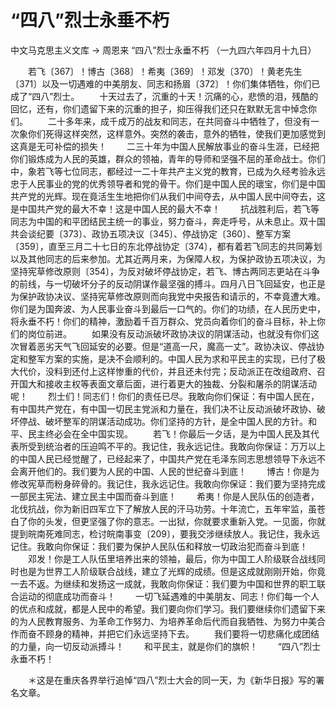 # “四八”烈士永垂不朽

中文马克思主义文库 -> 周恩来
“四八”烈士永垂不朽
（一九四六年四月十九日）


　　若飞〔367〕！博古〔368〕！希夷〔369〕！邓发〔370〕！黄老先生〔371〕以及一切遇难的中美朋友、同志和扬眉〔372〕！你们集体牺牲，你们已成了“四八”烈士。
　　十天过去了，沉重的十天！沉痛的心，悲愤的泪，残酷的回忆，还有，你们遗留下来的沉重的担子，抑压得我们还只在默默无言中悼念你们。
　　二十多年来，成千成万的战友和同志，在共同奋斗中牺牲了，但没有一次象你们死得这样突然，这样意外。突然的袭击，意外的牺牲，使我们更加感觉到这真是无可补偿的损失！
　　二三十年为中国人民解放事业的奋斗生涯，已经把你们锻炼成为人民的英雄，群众的领袖，青年的导师和坚强不屈的革命战士。你们中，象若飞等七位同志，都经过一二十年共产主义党的教育，已成为久经考验永远忠于人民事业的党的优秀领导者和党的骨干。你们是中国人民的瓌宝，你们是中国共产党的光辉。现在竟活生生地把你们从我们中间夺去，从中国人民中间夺去，这是中国共产党的最大不幸！这是中国人民的最大不幸！
　　抗战胜利后，若飞等同志为中国的和平团结民主统一的事业，努力奋斗，奔走呼号，从未息止。双十国共会谈纪要〔373〕、政协五项决议〔345〕、停战协定〔360〕、整军方案〔359〕，直至三月二十七日的东北停战协定〔374〕，都有着若飞同志的共同筹划以及其他同志的后来参加。尤其近两月来，为保障人权，为保护政协五项决议，为坚持宪草修改原则〔354〕，为反对破坏停战协定，若飞、博古两同志更站在斗争的前线，与一切破坏分子的反动阴谋作最坚强的搏斗。四月八日飞回延安，也正是为保护政协决议、坚持宪草修改原则而向我党中央报告和请示的，不幸竟遭大难。你们是为国奔波、为人民事业奋斗到最后一口气的。你们的功绩，在人民历史中，将永垂不朽！你们的精神，激励着千百万群众、党员向着你们的奋斗目标，补上你们的岗位前进。
　　如果没有反动派破坏政协决议的阴谋活动，也就没有你们这次冒着恶劣天气飞回延安的必要。但是“道高一尺，魔高一丈”。政协决议、停战协定和整军方案的实施，是决不会顺利的。中国人民为求和平民主的实现，已付了极大代价，没料到还付上这样惨重的代价，并且还未付完；反动派正在改组政府、召开国大和接收主权等表面文章后面，进行着更大的独裁、分裂和屠杀的阴谋活动呢！
　　烈士们！同志们！你们的责任已尽。我敢向你们保证：有中国人民在，有中国共产党在，有中国一切民主党派和力量在，我们决不让反动派破坏政协、破坏停战、破坏整军的阴谋活动成功。你们坚持的方针，是全中国人民的方针。和平、民主终必会在全中国实现。
　　若飞！你最后一夕话，是为中国人民及其代表所受到统治者的压迫鸣不平的。我记住，我永远记住。我敢向你保证：万万以上的中国人民已经觉醒了，已经起来了，中国共产党在毛泽东同志思想领导下永远不会离开他们的。我们要为人民的中国、人民的世纪奋斗到底！
　　博古！你是为修改宪草而粉身碎骨的。我记住，我永远记住。我敢向你保证：我们要为坚持完成一部民主宪法、建立民主中国而奋斗到底！
　　希夷！你是人民队伍的创造者，北伐抗战，你为新旧四军立下了解放人民的汗马功劳。十年流亡，五年牢监，虽苍白了你的头发，但更坚强了你的意志。一出狱，你就要求重新入党。一见面，你就提到皖南死难同志，检讨皖南事变〔209〕，要我交涉继续放人。我记住，我永远记住。我敢向你保证：我们要为保护人民队伍和释放一切政治犯而奋斗到底！
　　邓发！你是工人队伍里培养出来的领袖，最后，你为中国工人阶级联合战线同时也是为世界工人阶级联合战线，建立了光辉的成绩。但是这成就刚刚开始，你竟一去不返。为继续和发扬这一成就，我敢向你保证：我们要为中国和世界的职工联合运动的彻底成功而奋斗！
　　一切飞延遇难的中美朋友、同志！你们每一个人的优点和成就，都是人民中的希望。我们要向你们学习。我们要继续你们遗留下来的为人民教育服务、为革命工作努力、为培养革命后代而自我牺牲、为努力中美合作而奋不顾身的精神，并把它们永远坚持下去。
　　我们要将一切悲痛化成团结的力量，向一切反动派搏斗！
　　和平民主，就是你们的旗帜！
　　“四八”烈士永垂不朽！


　　＊这是在重庆各界举行追悼“四八”烈士大会的同一天，为《新华日报》写的署名文章。



